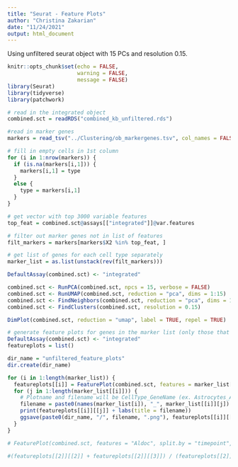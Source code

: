 ```yaml
---
title: "Seurat - Feature Plots"
author: "Christina Zakarian"
date: "11/24/2021"
output: html_document
---
```


Using unfiltered seurat object with 15 PCs and resolution 0.15. 

```r
knitr::opts_chunk$set(echo = FALSE,
                      warning = FALSE,
                      message = FALSE)
library(Seurat)
library(tidyverse)
library(patchwork)
```

```r
# read in the integrated object
combined.sct = readRDS("combined_kb_unfiltered.rds")
```

```r
#read in marker genes
markers = read_tsv("../Clustering/ob_markergenes.tsv", col_names = FALSE)

# fill in empty cells in 1st column 
for (i in 1:nrow(markers)) {
  if (is.na(markers[i,1])) {
    markers[i,1] = type
  } 
  else {
    type = markers[i,1]
  }
}

# get vector with top 3000 variable features
top_feat = combined.sct@assays[["integrated"]]@var.features

# filter out marker genes not in list of features
filt_markers = markers[markers$X2 %in% top_feat, ]

# get list of genes for each cell type separately  
marker_list = as.list(unstack(rev(filt_markers)))
```


```r
DefaultAssay(combined.sct) <- "integrated"

combined.sct <- RunPCA(combined.sct, npcs = 15, verbose = FALSE)
combined.sct <- RunUMAP(combined.sct, reduction = "pca", dims = 1:15)
combined.sct <- FindNeighbors(combined.sct, reduction = "pca", dims = 1:15)
combined.sct <- FindClusters(combined.sct, resolution = 0.15)

DimPlot(combined.sct, reduction = "umap", label = TRUE, repel = TRUE)

```

```r
# generate feature plots for genes in the marker list (only those that are also in top variable features)
DefaultAssay(combined.sct) <- "integrated"
featureplots = list()

dir_name = "unfiltered_feature_plots"
dir.create(dir_name)

for (i in 1:length(marker_list)) {
  featureplots[[i]] = FeaturePlot(combined.sct, features = marker_list[[i]], combine = FALSE, label = TRUE, repel = TRUE, min.cutoff = "q10", max.cutoff = "q90")
  for (j in 1:length(marker_list[[i]])) {
    # Plotname and filename will be CellType_GeneName (ex. Astrocytes_Aldoc.png)
    filename = paste0(names(marker_list[i]), "_", marker_list[[i]][j])
    print(featureplots[[i]][[j]] + labs(title = filename))
    ggsave(paste0(dir_name, "/", filename, ".png"), featureplots[[i]][[j]])
  }
}

```


```r
# FeaturePlot(combined.sct, features = "Aldoc", split.by = "timepoint", combine = FALSE)[[3]] + theme_classic()

#(featureplots[[2]][[2]] + featureplots[[2]][[3]]) / (featureplots[[2]][[2]] + featureplots[[2]][[3]])

```
















